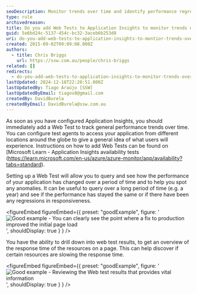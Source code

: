 ```yaml
---
seoDescription: Monitor trends over time and identify performance regressions with Application Insights web tests, tracking general performance from different locations worldwide.
type: rule
archivedreason:
title: Do you add Web Tests to Application Insights to monitor trends over time?
guid: 5e6bd24c-5137-454c-bc32-3aceb6b253d8
uri: do-you-add-web-tests-to-application-insights-to-montior-trends-over-time
created: 2015-09-02T09:09:08.000Z
authors:
  - title: Chris Briggs
    url: https://ssw.com.au/people/chris-briggs
related: []
redirects:
  - do-you-add-web-tests-to-application-insights-to-monitor-trends-over-time
lastUpdated: 2024-12-18T22:20:51.000Z
lastUpdatedBy: Tiago Araújo [SSW]
lastUpdatedByEmail: tiagov8@gmail.com
createdBy: DavidBurela
createdByEmail: DavidBurela@ssw.com.au
---
```


As soon as you have configured Application Insights, you should immediately add a Web Test to track general performance trends over time. You can configure test agents to access your application from different locations around the globe to give a general idea of what users will experience.
Instructions on how to add Web Tests can be found on [Microsoft Learn - Application Insights availability tests
(https://learn.microsoft.com/en-us/azure/azure-monitor/app/availability?tabs=standard).

Setting up a Web Test will allow you to query and see how the performance of your application has changed over a period of time and to help you spot any anomalies. It can be useful to query over a long period of time (e.g. a year) and see if the performance has stayed the same or if there have been any regressions in responsiveness.

<figureEmbed figureEmbed={{
  preset: "goodExample",
  figure: '![Good example - You can clearly see the point where a fix to production improved the initial page load](/uploads/rules/do-you-add-web-tests-to-application-insights-to-montior-trends-over-time/App-Insights-Web-Test.png)',
  shouldDisplay: true
} } />


You have the ability to drill down into web test results, to get an overview of the response time of the resources on a page. This can help discover if certain resources are slowing the response time.

<figureEmbed figureEmbed={{
  preset: "goodExample",
  figure: '![Good example - Reviewing the Web test results that provides vital information](/uploads/rules/do-you-add-web-tests-to-application-insights-to-montior-trends-over-time/App-Insights-Web-Test-drilldown.png)',
  shouldDisplay: true
} } />
